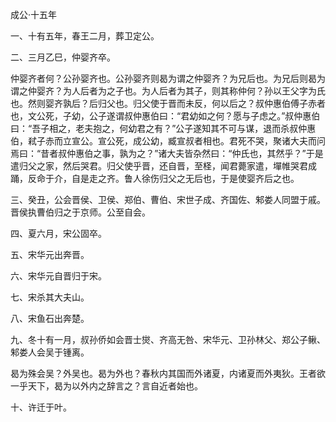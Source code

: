 

成公·十五年

一、十有五年，春王二月，葬卫定公。

二、三月乙巳，仲婴齐卒。

仲婴齐者何？公孙婴齐也。公孙婴齐则曷为谓之仲婴齐？为兄后也。为兄后则曷为谓之仲婴齐？为人后者为之子也。为人后者为其子，则其称仲何？孙以王父字为氏也。然则婴齐孰后？后归父也。归父使于晋而未反，何以后之？叔仲惠伯傅子赤者也，文公死，子幼，公子遂谓叔仲惠伯曰：“君幼如之何？愿与子虑之。”叔仲惠伯曰：“吾子相之，老夫抱之，何幼君之有？”公子遂知其不可与谋，退而杀叔仲惠伯，弒子赤而立宣公。宣公死，成公幼，臧宣叔者相也。君死不哭，聚诸大夫而问焉曰：“昔者叔仲惠伯之事，孰为之？”诸大夫皆杂然曰：“仲氏也，其然乎？”于是遣归父之家，然后哭君。归父使乎晋，还自晋，至柽，闻君薨家遣，墠帷哭君成踊，反命于介，自是走之齐。鲁人徐伤归父之无后也，于是使婴齐后之也。

三、癸丑，公会晋侯、卫侯、郑伯、曹伯、宋世子成、齐国佐、邾娄人同盟于戚。晋侯执曹伯归之于京师。公至自会。

四、夏六月，宋公固卒。

五、宋华元出奔晋。

六、宋华元自晋归于宋。

七、宋杀其大夫山。

八、宋鱼石出奔楚。

九、冬十有一月，叔孙侨如会晋士爕、齐高无咎、宋华元、卫孙林父、郑公子鳅、邾娄人会吴于锺离。

曷为殊会吴？外吴也。曷为外也？春秋内其国而外诸夏，内诸夏而外夷狄。王者欲一乎天下，曷为以外内之辞言之？言自近者始也。

十、许迁于叶。

